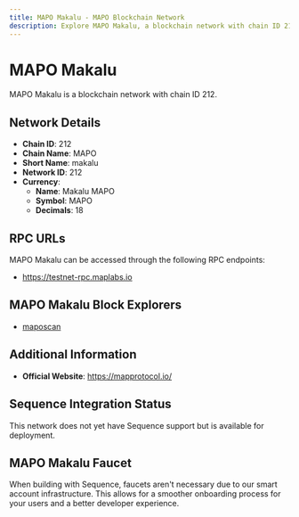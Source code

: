 ```yaml
--- 
title: MAPO Makalu - MAPO Blockchain Network
description: Explore MAPO Makalu, a blockchain network with chain ID 212. Learn about its native currency, Makalu MAPO, and how to interact with the network.
---
```


# MAPO Makalu

MAPO Makalu is a blockchain network with chain ID 212.

## Network Details

- **Chain ID**: 212
- **Chain Name**: MAPO
- **Short Name**: makalu
- **Network ID**: 212
- **Currency**: 
  - **Name**: Makalu MAPO
  - **Symbol**: MAPO
  - **Decimals**: 18

## RPC URLs

MAPO Makalu can be accessed through the following RPC endpoints:

- https://testnet-rpc.maplabs.io

## MAPO Makalu Block Explorers

- [maposcan](https://testnet.maposcan.io)

## Additional Information

- **Official Website**: https://mapprotocol.io/

## Sequence Integration Status

This network does not yet have Sequence support but is available for deployment.

## MAPO Makalu Faucet

When building with Sequence, faucets aren't necessary due to our smart account infrastructure. This allows for a smoother onboarding process for your users and a better developer experience.
